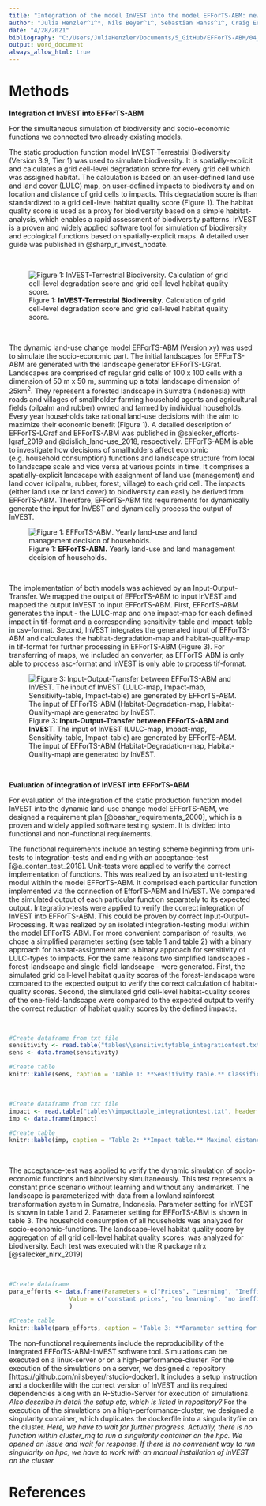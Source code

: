```yaml
---
title: "Integration of the model InVEST into the model EFForTS-ABM: new tool for dynamic simulation of biodiversity and socio-economic functions simultaneously"
author: "Julia Henzler^1^*, Nils Beyer^1^, Sebastian Hanss^1^, Craig Eric Simpkins^2^, Jan Salecker^3^, Kerstin Wiegand^1^ (order has to be discussed)"
date: "4/28/2021"
bibliography: "C:/Users/JuliaHenzler/Documents/5_GitHub/EFForTS-ABM/04_Manuscripts/05_EFForTS-ABM_SoftwareConnection/IntegrationPaper.bib" 
output: word_document
always_allow_html: true
---
```


# Methods
**Integration of InVEST into EFForTS-ABM**

For the simultaneous simulation of biodiversity and socio-economic functions we connected two already existing models. 

The static production function model InVEST-Terrestrial Biodiversity (Version 3.9, Tier 1) was used to simulate biodiversity. It is spatially-explicit and calculates a grid cell-level degradation score for every grid cell which was assigned habitat. The calculation is based on an user-defined land use and land cover (LULC) map, on user-defined impacts to biodiversity and on location and distance of grid cells to impacts. This degradation score is than standardized to a grid cell-level habitat quality score (Figure 1). The habitat quality score is used as a proxy for biodiversity based on a simple habitat-analysis, which enables a rapid assessment of biodiversity patterns. InVEST is a proven and widely applied software tool for simulation of biodiversity and ecological functions based on spatially-explicit maps. A detailed user guide was published in @sharp_r_invest_nodate.

<br>
    
![Figure 1: **InVEST-Terrestrial Biodiversity.** Calculation of grid cell-level degradation score and grid cell-level habitat quality score.](figures/png/InVEST.png)

<br>

The dynamic land-use change model EFForTS-ABM (Version xy) was used to simulate the socio-economic part. The initial landscapes for EFForTS-ABM are generated with the landscape generator EFForTS-LGraf. Landscapes are comprised of regular grid cells of 100 x 100 cells with a dimension of 50 m x 50 m, summing up a total landscape dimension of 25km^2^. They represent a forested landscape in Sumatra (Indonesia) with roads and villages of smallholder farming household agents and agricultural fields (oilpalm and rubber) owned and farmed by individual households. Every year households take rational land-use decisions with the aim to maximize their economic benefit (Figure 1). A detailed description of EFForTS-LGraf and EFForTS-ABM was published in @salecker_efforts-lgraf_2019 and @dislich_land-use_2018, respectively. EFForTS-ABM is able to investigate how decisions of smallholders affect economic (e.g. household consumption) functions and landscape structure from local to landscape scale and vice versa at various points in time. It comprises a spatially-explicit landscape with assignment of land use (management) and land cover (oilpalm, rubber, forest, village) to each grid cell. The impacts (either land use or land cover) to biodiversity can easliy be derived from EFForTS-ABM. Therefore, EFForTS-ABM fits requirements for dynamically generate the input for InVEST and dynamically process the output of InVEST. 
  

![Figure 1: **EFForTS-ABM.** Yearly land-use and land management decision of households.](figures/png/Economic_simple.png)

<br>

The implementation of both models was achieved by an Input-Output-Transfer. We mapped the output of EFForTS-ABM to input InVEST and mapped the output InVEST to input EFForTS-ABM. First, EFForTS-ABM generates the input - the LULC-map and one impact-map for each defined impact in tif-format and a corresponding sensitivity-table and impact-table in csv-format.
Second, InVEST integrates the generated input of EFForTS-ABM and calculates the habitat-degradation-map and habitat-quality-map in tif-format for further processing in EFForTS-ABM (Figure 3). For transferring of maps, we included an converter, as EFForTS-ABM is only able to process asc-format and InVEST is only able to process tif-format.


![Figure 3: **Input-Output-Transfer between EFForTS-ABM and InVEST**. The input of InVEST (LULC-map, Impact-map, Sensitivity-table, Impact-table) are generated by EFForTS-ABM. The input of EFForTS-ABM (Habitat-Degradation-map, Habitat-Quality-map) are generated by InVEST.](figures/png/Input-Output-Transfer.png)

<br>

**Evaluation of integration of InVEST into EFForTS-ABM**

For evaluation of the integration of the static production function model InVEST into the dynamic land-use change model EFForTS-ABM, we designed a requirement plan [@bashar_requirements_2000], which is a proven and widely applied software testing system. It is divided into functional and non-functional requirements.

The functional requirements include an testing scheme beginning from uni-tests to integration-tests and ending with an acceptance-test [@a_contan_test_2018].
Unit-tests were applied to verify the correct implementation of functions. This was realized by an isolated unit-testing modul within the model EFForTS-ABM. It comprised each particular function implemented via the connection of EfforTS-ABM and InVEST. We compared the simulated output of each particular function separately to its expected output.
Integration-tests were applied to verify the correct integration of InVEST into EFForTS-ABM. This could be proven by correct Input-Output-Processing. It was realized by an isolated integration-testing modul within the model EFForTS-ABM. For more convenient comparison of results, we chose a simplified parameter setting (see table 1 and table 2) with a binary approach for habitat-assignment and a binary approach for sensitivity of LULC-types to impacts. For the same reasons two simplified landscapes - forest-landscape and single-field-landscape - were generated. First, the simulated grid cell-level habitat quality scores of the forest-landscape were compared to the expected output to verify the correct calculation of habitat-quality scores. Second, the simulated grid cell-level habitat-quality scores of the one-field-landscape were compared to the expected output to verify the correct reduction of habitat quality scores by the defined impacts.  

<br>

```r
#Create dataframe from txt file
sensitivity <- read.table("tables\\sensitivitytable_integrationtest.txt", header = TRUE)
sens <- data.frame(sensitivity)

#Create table
knitr::kable(sens, caption = 'Table 1: **Sensitivity table.** Classification (LULC) and names (NAMES) of LULC-types and their correspoding habitat assignment (HABITAT) and sensitivities to defined impacts (L_oilpalm, L-rubber). ')
```

<br>

```r
#Create dataframe from txt file
impact <- read.table("tables\\impacttable_integrationtest.txt", header = TRUE)
imp <- data.frame(impact)

#Create table
knitr::kable(imp, caption = 'Table 2: **Impact table.** Maximal distance of each impact over space (MAX_DIST in 50 m), its corresponding impact weighting (WEIGHT) and how impacts decay over space (DECAY). ')
```

<br>

The acceptance-test was applied to verify the dynamic simulation of socio-economic functions and biodiversity simultaneously. This test represents a constant price scenario without learning and without any landmarket. The landscape is parameterized with data from a lowland rainforest transformation system in Sumatra, Indonesia. Parameter setting for InVEST is shown in table 1 and 2. Parameter setting for EFForTS-ABM is shown in table 3. The household consumption of all households was analyzed for socio-economic-functions. The landscape-level habitat quality score by aggregation of all grid cell-level habitat quality scores, was analyzed for biodiversity.
Each test was executed with the R package nlrx [@salecker_nlrx_2019]

<br>

``` r
#Create dataframe
para_efforts <- data.frame(Parameters = c("Prices", "Learning", "Inefficiency", "which-map", "land-use-change-decision", "initial-wealth-distribution", "landmarket", "biodiv_plants", "biodiv_plants_objective"),
                 Value = c("constant prices", "no learning", "no inefficiency", "five-farmers2", "only-one-field-per-year", "constant", "no landmarket", "invest_pyhton", "general")
                 )

#Create table
knitr::kable(para_efforts, caption = 'Table 3: **Parameter setting for EFForTS-ABM** (Maybe move to Supplementary Materials. ')
```

The non-functional requirements include the reproducibility of the integrated EFForTS-ABM-InVEST software tool. Simulations can be executed on a linux-server or on a high-performance-cluster. For the execution of the simulations on a server, we designed a repository [https://github.com/nilsbeyer/rstudio-docker]. It includes a setup instruction and a dockerfile with the correct version of InVEST and its required dependencies along with an R-Studio-Server for execution of simulations. *Also describe in detail the setup etc, which is listed in repository?*
For the execution of the simulations on a high-performance-cluster, we designed a singularity container, which duplicates the dockerfile into a singularityfile on the cluster. *Here, we have to wait for further progress. Actually, there is no function within cluster_mq to run a singularity container on the hpc. We opened an issue and wait for response. If there is no convenient way to run singularity on hpc, we have to work with an manual installation of InVEST on the cluster.*



# References
